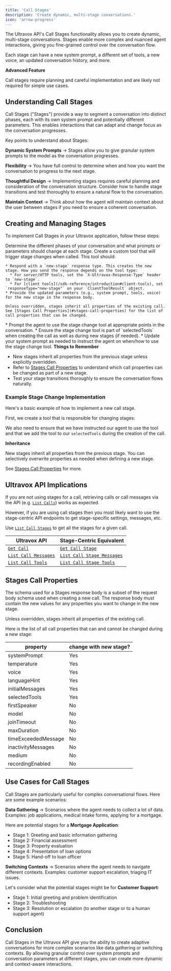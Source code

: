 ```yaml
---
title: 'Call Stages'
description: 'Create dynamic, multi-stage conversations.'
icon: 'arrow-progress'
---
```


The Ultravox API's Call Stages functionality allows you to create dynamic, multi-stage conversations. Stages enable more complex and nuanced agent interactions, giving you fine-grained control over the conversation flow.

Each stage can have a new system prompt, a different set of tools, a new voice, an updated conversation history, and more.

<Note>
  <b>Advanced Feature</b>
  
  Call stages require planning and careful implementation and are likely not required for simple use cases.
</Note>

## Understanding Call Stages

Call Stages ("Stages") provide a way to segment a conversation into distinct phases, each with its own system prompt and potentially different parameters. This enables interactions that can adapt and change focus as the conversation progresses.

Key points to understand about Stages:

**Dynamic System Prompts** → Stages allow you to give granular system prompts to the model as the conversation progresses.

**Flexibility** → You have full control to determine when and how you want the conversation to progress to the next stage.

**Thoughtful Design** → Implementing stages requires careful planning and consideration of the conversation structure. Consider how to handle stage transitions and test thoroughly to ensure a natural flow to the conversation.

**Maintain Context** → Think about how the agent will maintain context about the user between stages if you need to ensure a coherent conversation.


## Creating and Managing Stages

To implement Call Stages in your Ultravox application, follow these steps:

<Steps>
  <Step title="Plan Your Stages">
    Determine the different phases of your conversation and what prompts or parameters should change at each stage.
  </Step>
  <Step title="Implement a Stage Change Tool">
    Create a custom tool that will trigger stage changes when called. This tool should:

    * Respond with a `new-stage` response type. This creates the new stage. How you send the response depends on the tool type:
      * For server/HTTP tools, set the `X-Ultravox-Response-Type` header to `new-stage`.
      * For [client tools](/sdk-reference/introduction#client-tools), set `responseType="new-stage"` on your `ClientToolResult` object.
    * Provide the updated parameters (e.g., system prompt, tools, voice) for the new stage in the response body.

    Unless overridden, stages inherit all properties of the existing call. See [Stages Call Properties](#stages-call-properties) for the list of call properties that can be changed.
  </Step>
  <Step title="Configure Stage Transitions">
    * Prompt the agent to use the stage change tool at appropriate points in the conversation.
    * Ensure the stage change tool is part of `selectedTools` when creating the call as well as during new stages (if needed).
    * Update your system prompt as needed to instruct the agent on when/how to use the stage change tool.
  </Step>
</Steps>

<Warning>
  <b>Things to Remember</b>

  * New stages inherit all properties from the previous stage unless explicitly overridden.
  * Refer to [Stages Call Properties](#stages-call-properties) to understand which call properties can be changed as part of a new stage.
  * Test your stage transitions thoroughly to ensure the conversation flows naturally.
</Warning>

### Example Stage Change Implementation

Here's a basic example of how to implement a new call stage.

First, we create a tool that is responsible for changing stages:


<callStageTool />

We also need to ensure that we have instructed our agent to use the tool and that we add the tool to our `selectedTools` during the creation of the call.


<callStage />

<Tip>
  <b>Inheritance</b>

  New stages inherit all properties from the previous stage.
  You can selectively overwrite properties as needed when defining a new stage.

  See [Stages Call Properties](#stages-call-properties) for more.
</Tip>

## Ultravox API Implications

If you are not using stages for a call, retrieving calls or call messages via the API (e.g. [`List Calls`](/api-reference/calls/calls-list)) works as expected.

However, if you are using call stages then you most likely want to use the stage-centric API endpoints to get stage-specific settings, messages, etc.

Use [`List Call Stages`](/api-reference/calls/calls-stages-list) to get all the stages for a given call.

| Ultravox API                                                     | Stage-Centric Equivalent                           |
|----------------------------------------------------------------- | -------------------------------------------------- |
| [`Get Call`](/api-reference/calls/calls-get)                     | [`Get Call Stage`](/api-reference/calls/calls-stages-get)          |
| [`List Call Messages`](/api-reference/calls/calls-messages-list) | [`List Call Stage Messages`](/api-reference/calls/calls-stages-messages-list) |
| [`List Call Tools`](/api-reference/calls/calls-tools-list)       | [`List Call Stage Tools`](/api-reference/calls/calls-stages-tools-list)    |


## Stages Call Properties

<Tip>
  The schema used for a Stages response body is a subset of the request body schema used when creating a new call. The response body must contain the new values for any properties you want to change in the new stage.
</Tip>

Unless overridden, stages inherit all properties of the existing call.

Here is the list of all call properties that can and cannot be changed during a new stage:

| property            | change with new stage? |
|-------------------- | ---------------------- |
| systemPrompt        | Yes                    |
| temperature         | Yes                    |
| voice               | Yes                    |
| languageHint        | Yes                    |
| initialMessages     | Yes                    |
| selectedTools       | Yes                    |
| firstSpeaker        | No                     |
| model               | No                     |
| joinTimeout         | No                     |
| maxDuration         | No                     |
| timeExceededMessage | No                     |
| inactivityMessages  | No                     |
| medium              | No                     |
| recordingEnabled    | No                     |


## Use Cases for Call Stages

Call Stages are particularly useful for complex conversational flows. Here are some example scenarios:

**Data Gathering** → Scenarios where the agent needs to collect a lot of data. Examples: job applications, medical intake forms, applying for a mortgage.

Here are potential stages for a **Mortgage Application**:
- Stage 1: Greeting and basic information gathering
- Stage 2: Financial assessment
- Stage 3: Property evaluation
- Stage 4: Presentation of loan options
- Stage 5: Hand-off to loan officer

**Switching Contexts** → Scenarios where the agent needs to navigate different contexts. Examples: customer support escalation, triaging IT issues.
    
Let's consider what the potential stages might be for **Customer Support**: 
- Stage 1: Initial greeting and problem identification
- Stage 2: Troubleshooting
- Stage 3: Resolution or escalation (to another stage or to a human support agent)

## Conclusion

Call Stages in the Ultravox API give you the ability to create adaptive conversations for more complex scenarios like data gathering or switching contexts. By allowing granular control over system prompts and conversation parameters at different stages, you can create more dynamic and context-aware interactions.
